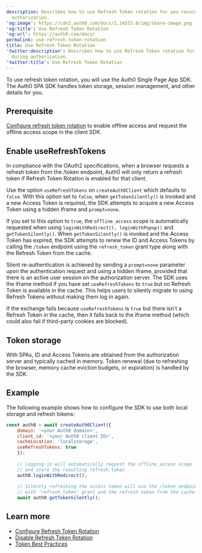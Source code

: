 ```yaml
---
description: Describes how to use Refresh Token rotation for you received during
  authorization.
'og:image': https://cdn2.auth0.com/docs/1.14553.0/img/share-image.png
'og:title': Use Refresh Token Rotation
'og:url': https://auth0.com/docs/
permalink: use-refresh-token-rotation
title: Use Refresh Token Rotation
'twitter:description': Describes how to use Refresh Token rotation for you received
  during authorization.
'twitter:title': Use Refresh Token Rotation
---
```

To use <Tooltip tip="Refresh Token: Token used to obtain a renewed Access Token without forcing users to log in again." cta="View Glossary" href="/docs/glossary?term=refresh+token">refresh token</Tooltip> rotation, you will use the Auth0 Single Page App SDK. The Auth0 SPA SDK handles token storage, session management, and other details for you.

## Prerequisite

[Configure refresh token rotation](/docs/secure/tokens/refresh-tokens/configure-refresh-token-rotation) to enable offline access and request the offline access scope in the client SDK.

## Enable useRefreshTokens

In compliance with the OAuth2 specifications, when a browser requests a refresh token from the /<Tooltip tip="Token Endpoint: Endpoint on the Authorization Server that is used to programmatically request tokens." cta="View Glossary" href="/docs/glossary?term=token+endpoint">token endpoint</Tooltip>, Auth0 will only return a refresh token if <Tooltip tip="Token Endpoint: Endpoint on the Authorization Server that is used to programmatically request tokens." cta="View Glossary" href="/docs/glossary?term=Refresh+Token+Rotation">Refresh Token Rotation</Tooltip> is enabled for that client.

Use the option `useRefreshTokens` on `createAuth0Client` which defaults to `false`. With this option set to `false`, when `getTokenSilently()` is invoked and a new <Tooltip tip="Access Token: Authorization credential, in the form of an opaque string or JWT, used to access an API." cta="View Glossary" href="/docs/glossary?term=Access+Token">Access Token</Tooltip> is required, the SDK attempts to acquire a new Access Token using a hidden iframe and `prompt=none`.

If you set to this option to `true`, the `offline_access` scope is automatically requested when using `loginWithRedirect(), loginWithPopup()` and `getTokenSilently()`. When `getTokenSilently()` is invoked and the Access Token has expired, the SDK attempts to renew the ID and Access Tokens by calling the `/token` endpoint using the `refresh_token` grant type along with the Refresh Token from the cache.

Silent re-authentication is achieved by sending a `prompt=none` parameter upon the authentication request and using a hidden iframe, provided that there is an active user session on the <Tooltip tip="Authorization Server: Centralized server that contributes to defining the boundaries of a user’s access. For example, your authorization server can control the data, tasks, and features available to a user." cta="View Glossary" href="/docs/glossary?term=authorization+server">authorization server</Tooltip>. The SDK uses the iframe method if you have set `useRefreshTokens` to `true` but no Refresh Token is available in the cache. This helps users to silently migrate to using Refresh Tokens without making them log in again.

If the exchange fails because `useRefreshTokens` is `true` but there isn't a Refresh Token in the cache, then it falls back to the iframe method (which could also fail if third-party cookies are blocked).

## Token storage

With SPAs, ID and Access Tokens are obtained from the authorization server and typically cached in memory. Token renewal (due to refreshing the browser, memory cache eviction budgets, or expiration) is handled by the SDK.

## Example

The following example shows how to configure the SDK to use both local storage and refresh tokens:

```javascript lines
const auth0 = await createAuth0Client({
    domain: '<your Auth0 domain>',
    client_id: '<your Auth0 client ID>',
    cacheLocation: 'localstorage',
    useRefreshTokens: true
    });
    
    // Logging-in will automatically request the offline_access scope
    // and store the resulting refresh token
    auth0.loginWithRedirect();
    
    // Silently refreshing the access token will use the /token endpoint
    // with ‘refresh_token’ grant and the refresh token from the cache
    await auth0.getTokenSilently();
```






## Learn more

* [Configure Refresh Token Rotation](/docs/secure/tokens/refresh-tokens/configure-refresh-token-rotation)
* [Disable Refresh Token Rotation](/docs/secure/tokens/refresh-tokens/disable-refresh-token-rotation)
* [Token Best Practices](/docs/secure/tokens/token-best-practices)